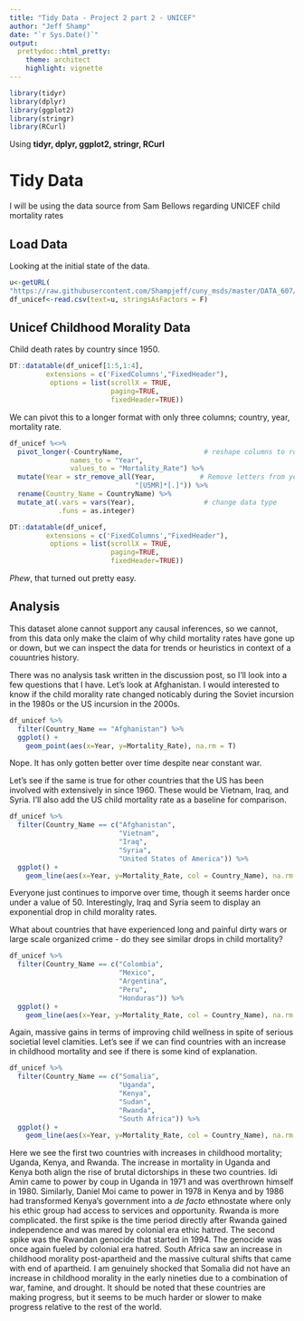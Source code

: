 ```yaml
---
title: "Tidy Data - Project 2 part 2 - UNICEF"
author: "Jeff Shamp"
date: "`r Sys.Date()`"
output:
  prettydoc::html_pretty:
    theme: architect
    highlight: vignette
---
```


```r
library(tidyr)
library(dplyr)
library(ggplot2)
library(stringr)
library(RCurl)
```

Using **tidyr, dplyr, ggplot2, stringr, RCurl**

# Tidy Data

I will be using the data source from Sam Bellows regarding UNICEF child mortality rates


## Load Data

Looking at the initial state of the data.

```r
u<-getURL(
"https://raw.githubusercontent.com/Shampjeff/cuny_msds/master/DATA_607/data/unicef-u5mr.csv")
df_unicef<-read.csv(text=u, stringsAsFactors = F)
```


## Unicef Childhood Morality Data

Child death rates by country since 1950. 

```r
DT::datatable(df_unicef[1:5,1:4], 
         extensions = c('FixedColumns',"FixedHeader"),
          options = list(scrollX = TRUE, 
                         paging=TRUE,
                         fixedHeader=TRUE))
```

We can pivot this to a longer format with only three columns; country, year, mortality rate. 

```r
df_unicef %<>%
  pivot_longer(-CountryName,                    # reshape columns to rows
               names_to = "Year", 
               values_to = "Mortality_Rate") %>%
  mutate(Year = str_remove_all(Year,           # Remove letters from year
                               "[U5MR]*[.]")) %>%
  rename(Country_Name = CountryName) %>%
  mutate_at(.vars = vars(Year),                 # change data type
            .funs = as.integer)

DT::datatable(df_unicef, 
         extensions = c('FixedColumns',"FixedHeader"),
          options = list(scrollX = TRUE, 
                         paging=TRUE,
                         fixedHeader=TRUE))
```

_Phew_, that turned out pretty easy. 

## Analysis

This dataset alone cannot support any causal inferences, so we cannot, from this data only make the claim of why child mortality rates have gone up or down, but we can inspect the data for trends or heuristics in context of a couuntries history. 

There was no analysis task written in the discussion post, so I'll look into a few questions that I have. Let's look at Afghanistan. I would interested to know if the  child morality rate changed noticably during the Soviet incursion in the 1980s or the US incursion in the 2000s. 

```r
df_unicef %>%
  filter(Country_Name == "Afghanistan") %>%
  ggplot() +
    geom_point(aes(x=Year, y=Mortality_Rate), na.rm = T)
```

Nope. It has only gotten better over time despite near constant war. 

Let's see if the same is true for other countries that the US has been involved with extensively in since 1960. These would be Vietnam, Iraq, and Syria. I'll also add the US child mortality rate as a baseline for comparison. 


```r
df_unicef %>%
  filter(Country_Name == c("Afghanistan", 
                           "Vietnam",
                           "Iraq",
                           "Syria",
                           "United States of America")) %>%
  ggplot() +
    geom_line(aes(x=Year, y=Mortality_Rate, col = Country_Name), na.rm = T)
```


Everyone just continues to imporve over time, though it seems harder once under a value of 50. Interestingly, Iraq and Syria seem to display an exponential drop in child morality rates.  

What about countries that have experienced long and painful dirty wars or large scale organized crime - do they see similar drops in child mortality?

```r
df_unicef %>%
  filter(Country_Name == c("Colombia", 
                           "Mexico",
                           "Argentina",
                           "Peru",
                           "Honduras")) %>%
  ggplot() +
    geom_line(aes(x=Year, y=Mortality_Rate, col = Country_Name), na.rm = T)
```

Again, massive gains in terms of improving child wellness in spite of serious societial level clamities. Let's see if we can find countries with an increase in childhood mortality and see if there is some kind of explanation. 


```r
df_unicef %>%
  filter(Country_Name == c("Somalia", 
                           "Uganda",
                           "Kenya", 
                           "Sudan", 
                           "Rwanda",
                           "South Africa")) %>%
  ggplot() +
    geom_line(aes(x=Year, y=Mortality_Rate, col = Country_Name), na.rm = T)
```

Here we see the first two countries with increases in childhood mortality; Uganda, Kenya, and Rwanda. The increase in mortality in Uganda and Kenya both align the rise of brutal dictorships in these two countries. Idi Amin came to power by coup in Uganda in 1971 and was overthrown himself in 1980. Similarly, Daniel Moi came to power in 1978 in Kenya and by 1986 had transformed Kenya's government into a _de facto_ ethnostate where only his ethic group had access to services and opportunity. Rwanda is more complicated. the first spike is the time period directly after Rwanda gained independence and was mared by colonial era ethic hatred. The second spike was the Rwandan genocide that started in 1994. The genocide was once again fueled by colonial era hatred. South Africa saw an increase in childhood morality post-apartheid and the massive cultural shifts that came with end of apartheid. I am genuinely shocked that Somalia did not have an increase in childhood morality in the early nineties due to a combination of war, famine, and drought. It should be noted that these countries are making progress, but it seems to be much harder or slower to make progress relative to the rest of the world. 

